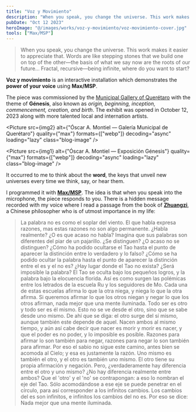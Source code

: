 ```yaml
---
title: "Voz y Movimiento"
description: "When you speak, you change the universe. This work makes it easier to appreciate that."
pubDate: "Oct 12 2023"
heroImage: "@/images/works/voz-y-movimiento/voz-movimiento-cover.jpg"
tools: ["Max/MSP"]
---
```



> When you speak, you change the universe. This work makes it easier to appreciate that. Words are like stepping stones that we build one on top of the other—the basis of what we say now are the roots of our future... Fractal, recursive—being infinite, where do you want to start?

<YouTube id="https://www.youtube.com/watch?v=s46Tofa6EAI" />

**Voz y movimiento** is an interactive installation which demonstrates the **power of your voice** using **Max/MSP**.

The piece was commissioned by the [Municipal Gallery of Querétaro](https://www.instagram.com/galeria.municipal/) with the theme of **Génesis**, also known as _origin, beginning, inception, commencement, creation, and birth_. The exhibit was opened in October 12, 2023 along with more talented local and internation artists.

<Picture
  src={img2}
  alt={"Óscar A. Montiel — Galería Municipal de Querétaro"}
  quality={"max"}
  formats={["webp"]}
  decoding="async"
  loading="lazy"
  class="blog-image"
/>

<Picture
  src={img1}
  alt={"Óscar A. Montiel — Exposición Génesis"}
  quality={"max"}
  formats={["webp"]}
  decoding="async"
  loading="lazy"
  class="blog-image"
/>

It occurred to me to think about the **word**, the keys that unveil new universes every time we think, say, or hear them.

I programmed it with [**Max/MSP**](https://cycling74.com/products/max). The idea is that when you speak into the microphone, the piece responds to you. There is a hidden message recorded with my voice where I read a passage from the book of [**Zhuangzi**](https://www.youtube.com/watch?v=kPLQV25TbRk), a Chinese philosopher who is of utmost importance in my life:

> La palabra no es como el soplar del viento. El que habla expresa razones, mas estas razones no son algo permanente. ¿Habla realmente? ¿O es que acaso no habla? Imagina que sus palabras son diferentes del piar de un pajarillo. ¿Se distinguen? ¿O acaso no se distinguen?
> ¿Cómo ha podido ocultarse el Tao hasta el punto de aparecer la distinción entre lo verdadero y lo falso? ¿Cómo se ha podido ocultar la palabra hasta el punto de aparecer la distinción entre el es y el no es? ¿Hay lugar donde el Tao no exista? ¿Será imposible la palabra? El Tao se oculta bajo los pequeños logros, y la palabra bajo la elocuencia florida. Así es como surgen las polémicas entre los letrados de la escuela Ru y los seguidores de Mo. Cada una de estas escuelas afirma lo que la otra niega, y niega lo que la otra afirma. Si queremos afirmar lo que los otros niegan y negar lo que los otros afirman, nada mejor que una mente iluminada.
> Todo ser es otro y todo ser es él mismo. Esto no se ve desde el otro, sino que se sabe desde uno mismo. De ahí que se diga: el otro surge del sí mismo, aunque también este depende de aquel. Nacen ambos al mismo tiempo, y aún así cabe decir que nacer es morir y morir es nacer, y que el poder es no poder, y lo imposible es posible. Razones para afirmar lo son también para negar, razones para negar lo son también para afirmar. Por eso el sabio no sigue este camino, antes bien se acomoda al Cielo; y esa es justamente la razón.
> Uno mismo es también el otro, y el otro es también uno mismo. El otro tiene su propia afirmación y negación. Pero, ¿verdaderamente hay diferencia entre el otro y uno mismo? ¿No hay diferencia realmente entre ambos? Que el 'otro' y el 'no' se contrapongan: a eso lo nombran el eje del Tao. Sólo acomodándose a ese eje se puede penetrar en el círculo, para así corresponder a los infinitos cambios. Los cambios del es son infinitos, e infinitos los cambios del no es. Por eso se dice: Nada mejor que una mente iluminada.
